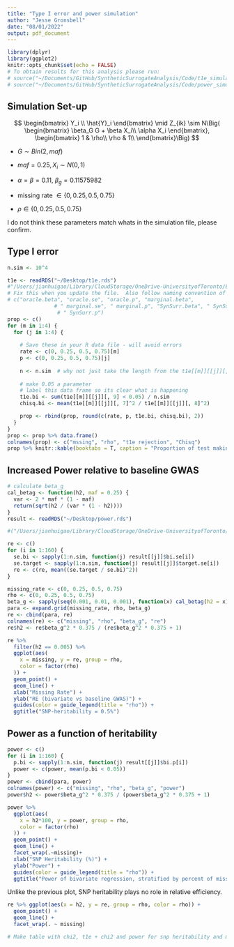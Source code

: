 ```yaml
---
title: "Type I error and power simulation"
author: "Jesse Gronsbell"
date: "08/01/2022"
output: pdf_document
---
```


```r
library(dplyr)
library(ggplot2)
knitr::opts_chunk$set(echo = FALSE)
# To obtain results for this analysis please run:
# source("~/Documents/GitHub/SyntheticSurrogateAnalysis/Code/t1e_simulation.R")
# source("~/Documents/GitHub/SyntheticSurrogateAnalysis/Code/power_simulation.R")
```


## Simulation Set-up

$$
\begin{bmatrix}
           Y_i \\
           \hat{Y}_i 
         \end{bmatrix}  \mid   Z_{ik} \sim N\Big(
         \begin{bmatrix}
           \beta_G G + \beta X_i\\
           \alpha X_i
         \end{bmatrix}, \begin{bmatrix}
           1 & \rho\\
           \rho & 1\\
         \end{bmatrix}\Big)
$$

-   $G \sim Bin(2,maf)$

-   $maf = 0.25, X_i \sim N(0,1)$

-   $\alpha = \beta = 0.11$, $\beta_g = 0.11575982$ 

-   missing rate $\in\{0, 0.25 , 0.5, 0.75\}$

-   $\rho \in\{0, 0.25 , 0.5, 0.75\}$

I do not think these parameters match whats in the simulation file, please confirm.  

## Type I error 
```r
n.sim <- 10^4

t1e <- readRDS("~/Desktop/t1e.rds")
#"/Users/jianhuigao/Library/CloudStorage/OneDrive-UniversityofToronto/EHR_research/SyntheticSurrogateAnalysis/Data/t1e.rds")
# Fix this when you update the file.  Also follow naming convention of other files, eg. think it uses _ rather than, be consistent with variable names
# c("oracle.beta", "oracle.se", "oracle.p", "marginal.beta",
               # " marginal.se", " marginal.p", "SynSurr.beta", " SynSurr.se",
                # " SynSurr.p")
prop <- c()
for (m in 1:4) {
  for (j in 1:4) {
    
    # Save these in your R data file - will avoid errors
    rate <- c(0, 0.25, 0.5, 0.75)[m]
    p <- c(0, 0.25, 0.5, 0.75)[j]
    
    n <- n.sim  # why not just take the length from the t1e[[m]][[j]][, 9]?
    
    # make 0.05 a parameter
    # label this data frame so its clear what is happening
    t1e.bi <- sum(t1e[[m]][[j]][, 9] < 0.05) / n.sim
    chisq.bi <- mean(t1e[[m]][[j]][, 7]^2 / t1e[[m]][[j]][, 8]^2)

    prop <- rbind(prop, round(c(rate, p, t1e.bi, chisq.bi), 2))
  }
}
prop <- prop %>% data.frame()
colnames(prop) <- c("mssing", "rho", "t1e rejection", "Chisq")
prop %>% knitr::kable(booktabs = T, caption = "Proportion of test making type I error")
```

## Increased Power relative to baseline GWAS

```r
# calculate beta_g
cal_betag <- function(h2, maf = 0.25) {
  var <- 2 * maf * (1 - maf)
  return(sqrt(h2 / (var * (1 - h2))))
}
result <- readRDS("~/Desktop/power.rds")

#("/Users/jianhuigao/Library/CloudStorage/OneDrive-UniversityofToronto/EHR_research/SyntheticSurrogateAnalysis/Data/power.rds")

re <- c()
for (i in 1:160) {
  se.bi <- sapply(1:n.sim, function(j) result[[j]]$bi.se[i])
  se.target <- sapply(1:n.sim, function(j) result[[j]]$target.se[i])
  re <- c(re, mean((se.target / se.bi)^2))
}

missing_rate <- c(0, 0.25, 0.5, 0.75)
rho <- c(0, 0.25, 0.5, 0.75)
beta_g <- sapply(seq(0.001, 0.01, 0.001), function(x) cal_betag(h2 = x))
para <- expand.grid(missing_rate, rho, beta_g)
re <- cbind(para, re)
colnames(re) <- c("missing", "rho", "beta_g", "re")
re$h2 <- re$beta_g^2 * 0.375 / (re$beta_g^2 * 0.375 + 1)

re %>%
  filter(h2 == 0.005) %>%
  ggplot(aes(
    x = missing, y = re, group = rho,
    color = factor(rho)
  )) +
  geom_point() +
  geom_line() +
  xlab("Missing Rate") +
  ylab("RE (bivariate vs baseline GWAS)") +
  guides(color = guide_legend(title = "rho")) +
  ggtitle("SNP-heritability = 0.5%")
```

## Power as a function of heritability
```r
power <- c()
for (i in 1:160) {
  p.bi <- sapply(1:n.sim, function(j) result[[j]]$bi.p[i])
  power <- c(power, mean(p.bi < 0.05))
}
power <- cbind(para, power)
colnames(power) <- c("missing", "rho", "beta_g", "power")
power$h2 <- power$beta_g^2 * 0.375 / (power$beta_g^2 * 0.375 + 1)

power %>%
  ggplot(aes(
    x = h2*100, y = power, group = rho,
    color = factor(rho)
  )) +
  geom_point() +
  geom_line() +
  facet_wrap(.~missing)+
  xlab("SNP Heritability (%)") +
  ylab("Power") +
  guides(color = guide_legend(title = "rho")) +
  ggtitle("Power of bivariate regression, stratified by percent of missing lables")
```

Unlike the previous plot, SNP heritability plays no role in relative efficiency. 

```r
re %>% ggplot(aes(x = h2, y = re, group = rho, color = rho)) +
  geom_point() +
  geom_line() +
  facet_wrap(. ~ missing)
```



```r
# Make table with chi2, t1e + chi2 and power for snp heritability and missingness 0.5 - 0.5
```
